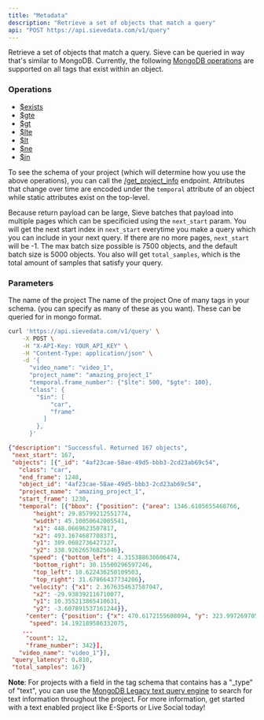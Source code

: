 ```yaml
---
title: "Metadata"
description: "Retrieve a set of objects that match a query"
api: "POST https://api.sievedata.com/v1/query"
---
```


Retrieve a set of objects that match a query. Sieve can be queried in way that's similar to MongoDB. Currently, the following [MongoDB operations](https://www.mongodb.com/docs/manual/reference/operator/query/#comparison) are supported on all tags that exist within an object.

### Operations

- [$exists](https://www.mongodb.com/docs/manual/reference/operator/query/exists/)
- [$gte](https://www.mongodb.com/docs/manual/reference/operator/query/gte/)
- [$gt](https://www.mongodb.com/docs/manual/reference/operator/query/gt/)
- [$lte](https://www.mongodb.com/docs/manual/reference/operator/query/lte/)
- [$lt](https://www.mongodb.com/docs/manual/reference/operator/query/lt/)
- [$ne](https://www.mongodb.com/docs/manual/reference/operator/query/ne/)
- [$in](https://www.mongodb.com/docs/manual/reference/operator/query/in/)

To see the schema of your project (which will determine how you use the above operations), you can call the [/get_project_info](/projects/info) endpoint. Attributes that change over time are encoded under the `temporal` attribute of an object while static attributes exist on the top-level.

Because return payload can be large, Sieve batches that payload into multiple pages which can be specificied using the `next_start` param. You will get the next start index in `next_start` everytime you make a query which you can include in your next query. If there are no more pages, `next_start` will be -1. The max batch size possible is 7500 objects, and the default batch size is 5000 objects. You also will get `total_samples`, which is the total amount of samples that satisfy your query.

### Parameters

<Param body="project_name" type="string" required>
  The name of the project
</Param>

<Param body="next_start" type="int">
  The name of the project
</Param>

<Param body="YOUR_TAG" type="object | string">
  One of many tags in your schema. (you can specify as many of these as you
  want). These can be queried for in mongo format.
</Param>

<RequestExample>

```bash Terminal
curl 'https://api.sievedata.com/v1/query' \
    -X POST \
    -H "X-API-Key: YOUR_API_KEY" \
    -H "Content-Type: application/json" \
    -d '{
      "video_name": "video_1",
      "project_name": "amazing_project_1"
      "temporal.frame_number": {"$lte": 500, "$gte": 100},
      "class": {
        "$in": [
            "car",
            "frame"
          ]
        },
      }'
```

</RequestExample>

<ResponseExample>

```json Example
{"description": "Successful. Returned 167 objects",
 "next_start": 167,
 "objects": [{"_id": "4af23cae-58ae-49d5-bbb3-2cd23ab69c54",
   "class": "car",
   "end_frame": 1248,
   "object_id": "4af23cae-58ae-49d5-bbb3-2cd23ab69c54",
   "project_name": "amazing_project_1",
   "start_frame": 1230,
   "temporal": [{"bbox": {"position": {"area": 1346.6105655468766,
       "height": 29.85799212551774,
       "width": 45.10050642005541,
       "x1": 448.0669623507817,
       "x2": 493.1674687708371,
       "y1": 309.0682736427327,
       "y2": 338.92626576825046},
      "speed": {"bottom_left": 4.315388630606474,
       "bottom_right": 30.15500296597246,
       "top_left": 10.622436250109503,
       "top_right": 31.67866437734206},
      "velocity": {"x1": 2.3676354637587047,
       "x2": -29.938392116710077,
       "y1": 10.355213865410631,
       "y2": -3.607891537161244}},
     "center": {"position": {"x": 470.6172155608094, "y": 323.9972697054916},
      "speed": 14.192189586332075,
    ...
     "count": 12,
     "frame_number": 342}],
   "video_name": "video_1"}],
 "query_latency": 0.810,
 "total_samples": 167}
```

</ResponseExample>

**Note**: For projects with a field in the tag schema that contains has a "\_type" of "text", you can use the [MongoDB Legacy text query engine](https://www.mongodb.com/docs/manual/core/text-search-operators/) to search for text information throughout the project. For more information, get started with a text enabled project like E-Sports or Live Social today!
